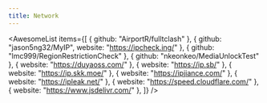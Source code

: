 ```yaml
---
title: Network
---
```


<AwesomeList
  items={[
    { github: "AirportR/fulltclash" },
    { github: "jason5ng32/MyIP", website: "https://ipcheck.ing/" },
    { github: "lmc999/RegionRestrictionCheck" },
    { github: "nkeonkeo/MediaUnlockTest" },
    { website: "https://duyaoss.com/" },
    { website: "https://ip.sb/" },
    { website: "https://ip.skk.moe/" },
    { website: "https://ipjiance.com/" },
    { website: "https://ipleak.net/" },
    { website: "https://speed.cloudflare.com/" },
    { website: "https://www.jsdelivr.com/" },
  ]}
/>

